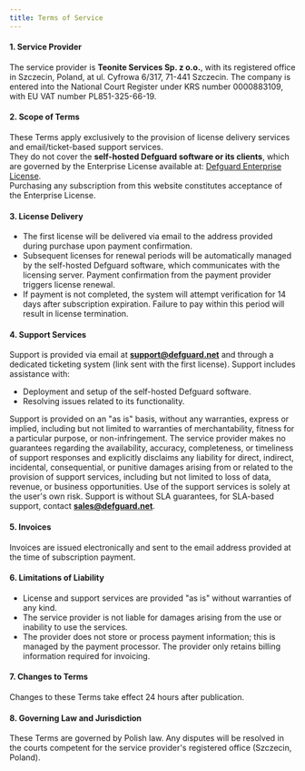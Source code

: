 ```yaml
---
title: Terms of Service
---
```


#### 1. **Service Provider**

The service provider is **Teonite Services Sp. z o.o.**, with its registered office in Szczecin, Poland, at ul. Cyfrowa 6/317, 71-441 Szczecin. The company is entered into the National Court Register under KRS number 0000883109, with EU VAT number PL851-325-66-19.

#### 2. **Scope of Terms**

These Terms apply exclusively to the provision of license delivery services and email/ticket-based support services.  
They do not cover the **self-hosted Defguard software or its clients**, which are governed by the Enterprise License available at: [Defguard Enterprise License](https://github.com/DefGuard/defguard/blob/main/src/enterprise/LICENSE.md).  
Purchasing any subscription from this website constitutes acceptance of the Enterprise License.

#### 3. **License Delivery**

- The first license will be delivered via email to the address provided during purchase upon payment confirmation.
- Subsequent licenses for renewal periods will be automatically managed by the self-hosted Defguard software, which communicates with the licensing server. Payment confirmation from the payment provider triggers license renewal.
- If payment is not completed, the system will attempt verification for 14 days after subscription expiration. Failure to pay within this period will result in license termination.

#### 4. **Support Services**

Support is provided via email at **support@defguard.net** and through a dedicated ticketing system (link sent with the first license). Support includes assistance with:

- Deployment and setup of the self-hosted Defguard software.
- Resolving issues related to its functionality.

Support is provided on an "as is" basis, without any warranties, express or implied, including but not limited to warranties of merchantability, fitness for a particular purpose, or non-infringement. The service provider makes no guarantees regarding the availability, accuracy, completeness, or timeliness of support responses and explicitly disclaims any liability for direct, indirect, incidental, consequential, or punitive damages arising from or related to the provision of support services, including but not limited to loss of data, revenue, or business opportunities. Use of the support services is solely at the user's own risk.
Support is without SLA guarantees, for SLA-based support, contact **sales@defguard.net**.

#### 5. **Invoices**

Invoices are issued electronically and sent to the email address provided at the time of subscription payment.

#### 6. **Limitations of Liability**

- License and support services are provided "as is" without warranties of any kind.
- The service provider is not liable for damages arising from the use or inability to use the services.
- The provider does not store or process payment information; this is managed by the payment processor. The provider only retains billing information required for invoicing.

#### 7. **Changes to Terms**

Changes to these Terms take effect 24 hours after publication.

#### 8. **Governing Law and Jurisdiction**

These Terms are governed by Polish law. Any disputes will be resolved in the courts competent for the service provider's registered office (Szczecin, Poland).
